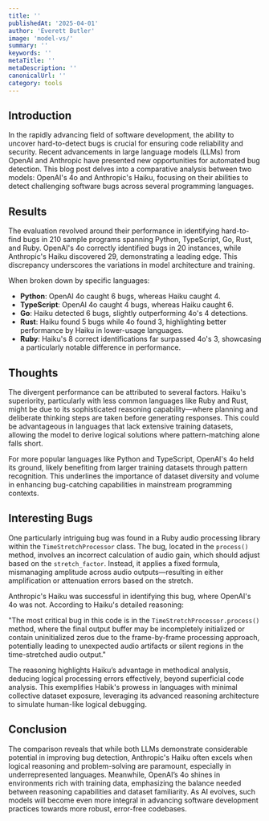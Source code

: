 ```yaml
---
title: ''
publishedAt: '2025-04-01'
author: 'Everett Butler'
image: 'model-vs/'
summary: ''
keywords: ''
metaTitle: ''
metaDescription: ''
canonicalUrl: ''
category: tools
---
```



## Introduction

In the rapidly advancing field of software development, the ability to uncover hard-to-detect bugs is crucial for ensuring code reliability and security. Recent advancements in large language models (LLMs) from OpenAI and Anthropic have presented new opportunities for automated bug detection. This blog post delves into a comparative analysis between two models: OpenAI's 4o and Anthropic's Haiku, focusing on their abilities to detect challenging software bugs across several programming languages.

## Results

The evaluation revolved around their performance in identifying hard-to-find bugs in 210 sample programs spanning Python, TypeScript, Go, Rust, and Ruby. OpenAI's 4o correctly identified bugs in 20 instances, while Anthropic's Haiku discovered 29, demonstrating a leading edge. This discrepancy underscores the variations in model architecture and training.

When broken down by specific languages:

- **Python**: OpenAI 4o caught 6 bugs, whereas Haiku caught 4. 
- **TypeScript**: OpenAI 4o caught 4 bugs, whereas Haiku caught 6. 
- **Go**: Haiku detected 6 bugs, slightly outperforming 4o's 4 detections.
- **Rust**: Haiku found 5 bugs while 4o found 3, highlighting better performance by Haiku in lower-usage languages.
- **Ruby**: Haiku's 8 correct identifications far surpassed 4o's 3, showcasing a particularly notable difference in performance.

## Thoughts

The divergent performance can be attributed to several factors. Haiku's superiority, particularly with less common languages like Ruby and Rust, might be due to its sophisticated reasoning capability—where planning and deliberate thinking steps are taken before generating responses. This could be advantageous in languages that lack extensive training datasets, allowing the model to derive logical solutions where pattern-matching alone falls short.

For more popular languages like Python and TypeScript, OpenAI's 4o held its ground, likely benefiting from larger training datasets through pattern recognition. This underlines the importance of dataset diversity and volume in enhancing bug-catching capabilities in mainstream programming contexts.

## Interesting Bugs

One particularly intriguing bug was found in a Ruby audio processing library within the `TimeStretchProcessor` class. The bug, located in the `process()` method, involves an incorrect calculation of audio gain, which should adjust based on the `stretch_factor`. Instead, it applies a fixed formula, mismanaging amplitude across audio outputs—resulting in either amplification or attenuation errors based on the stretch.

Anthropic's Haiku was successful in identifying this bug, where OpenAI's 4o was not. According to Haiku's detailed reasoning:

"The most critical bug in this code is in the `TimeStretchProcessor.process()` method, where the final output buffer may be incompletely initialized or contain uninitialized zeros due to the frame-by-frame processing approach, potentially leading to unexpected audio artifacts or silent regions in the time-stretched audio output."

The reasoning highlights Haiku’s advantage in methodical analysis, deducing logical processing errors effectively, beyond superficial code analysis. This exemplifies Habik's prowess in languages with minimal collective dataset exposure, leveraging its advanced reasoning architecture to simulate human-like logical debugging.

## Conclusion

The comparison reveals that while both LLMs demonstrate considerable potential in improving bug detection, Anthropic's Haiku often excels when logical reasoning and problem-solving are paramount, especially in underrepresented languages. Meanwhile, OpenAI’s 4o shines in environments rich with training data, emphasizing the balance needed between reasoning capabilities and dataset familiarity. As AI evolves, such models will become even more integral in advancing software development practices towards more robust, error-free codebases.

